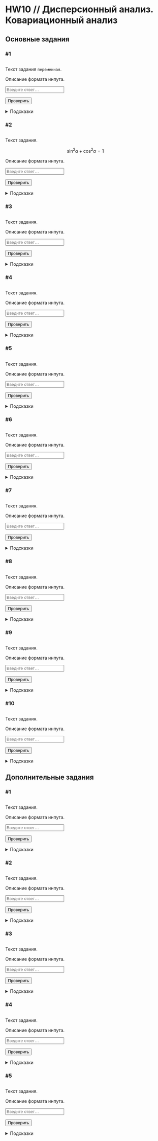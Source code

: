 # HW10 // Дисперсионный анализ. Ковариационный анализ {#hw10 .unnumbered}

```{=html}
<!--
REPLACE ALL hw10 TO hw<n> WITH MATCH CASE
-->
```
## Основные задания {#hw10_main}

### #1

<img id="hw10-1-level" class="level"/>

::: {#hw10-1-task .task}
Текст задания `переменная`.
:::

::: {#hw10-1-autocheck .autocheck}
::: {#hw10-1-ir .input-requirements}
Описание формата инпута.
:::

<input class="autocheck-input" type="text" id="hw10-1" placeholder="Введите ответ…">

<input class="autocheck-button" type="button" value="Проверить" onclick="check('hw10-1')">

::: {#hw10-1-fb .autocheck-feedback}
:::
:::

::: hints-wrapper
<details class="hints" id="hw10-1-hints">

<summary>Подсказки</summary>

<details class="hint">

<summary>Как делать задание?</summary>

</details>

<details class="hint">

<summary>Что надо сделать?</summary>

</details>

<details class="hint">

<summary>Ответ неверный</summary>

</details>

</details>
:::

### #2

<img id="hw10-2-level" class="level"/>

::: {#hw10-2-task .task}
Текст задания.

$$\sin^2{\alpha} + \cos^2{\alpha} = 1$$
:::

::: {#hw10-2-autocheck .autocheck}
::: {#hw10-2-ir .input-requirements}
Описание формата инпута.
:::

<input class="autocheck-input" type="text" id="hw10-2" placeholder="Введите ответ…">

<input class="autocheck-button" type="button" value="Проверить" onclick="check('hw10-2')">

::: {#hw10-2-fb .autocheck-feedback}
:::
:::

::: hints-wrapper
<details class="hints" id="hw10-2-hints">

<summary>Подсказки</summary>

<details class="hint">

<summary>Как делать задание?</summary>

</details>

<details class="hint">

<summary>Что надо сделать?</summary>

</details>

<details class="hint">

<summary>Ответ неверный</summary>

</details>

</details>
:::

### #3

<img id="hw10-3-level" class="level"/>

::: {#hw10-3-task .task}
Текст задания.
:::

::: {#hw10-3-autocheck .autocheck}
::: {#hw10-3-ir .input-requirements}
Описание формата инпута.
:::

<input class="autocheck-input" type="text" id="hw10-3" placeholder="Введите ответ…">

<input class="autocheck-button" type="button" value="Проверить" onclick="check('hw10-3')">

::: {#hw10-3-fb .autocheck-feedback}
:::
:::

::: hints-wrapper
<details class="hints" id="hw10-3-hints">

<summary>Подсказки</summary>

<details class="hint">

<summary>Как делать задание?</summary>

</details>

<details class="hint">

<summary>Что надо сделать?</summary>

</details>

<details class="hint">

<summary>Ответ неверный</summary>

</details>

</details>
:::

### #4

<img id="hw10-4-level" class="level"/>

::: {#hw10-4-task .task}
Текст задания.
:::

::: {#hw10-4-autocheck .autocheck}
::: {#hw10-4-ir .input-requirements}
Описание формата инпута.
:::

<input class="autocheck-input" type="text" id="hw10-4" placeholder="Введите ответ…">

<input class="autocheck-button" type="button" value="Проверить" onclick="check('hw10-4')">

::: {#hw10-4-fb .autocheck-feedback}
:::
:::

::: hints-wrapper
<details class="hints" id="hw10-4-hints">

<summary>Подсказки</summary>

<details class="hint">

<summary>Как делать задание?</summary>

</details>

<details class="hint">

<summary>Что надо сделать?</summary>

</details>

<details class="hint">

<summary>Ответ неверный</summary>

</details>

</details>
:::

### #5

<img id="hw10-5-level" class="level"/>

::: {#hw10-5-task .task}
Текст задания.
:::

::: {#hw10-5-autocheck .autocheck}
::: {#hw10-5-ir .input-requirements}
Описание формата инпута.
:::

<input class="autocheck-input" type="text" id="hw10-5" placeholder="Введите ответ…">

<input class="autocheck-button" type="button" value="Проверить" onclick="check('hw10-5')">

::: {#hw10-5-fb .autocheck-feedback}
:::
:::

::: hints-wrapper
<details class="hints" id="hw10-5-hints">

<summary>Подсказки</summary>

<details class="hint">

<summary>Как делать задание?</summary>

</details>

<details class="hint">

<summary>Что надо сделать?</summary>

</details>

<details class="hint">

<summary>Ответ неверный</summary>

</details>

</details>
:::

### #6

<img id="hw10-6-level" class="level"/>

::: {#hw10-6-task .task}
Текст задания.
:::

::: {#hw10-6-autocheck .autocheck}
::: {#hw10-6-ir .input-requirements}
Описание формата инпута.
:::

<input class="autocheck-input" type="text" id="hw10-6" placeholder="Введите ответ…">

<input class="autocheck-button" type="button" value="Проверить" onclick="check('hw10-6')">

::: {#hw10-6-fb .autocheck-feedback}
:::
:::

::: hints-wrapper
<details class="hints" id="hw10-6-hints">

<summary>Подсказки</summary>

<details class="hint">

<summary>Как делать задание?</summary>

</details>

<details class="hint">

<summary>Что надо сделать?</summary>

</details>

<details class="hint">

<summary>Ответ неверный</summary>

</details>

</details>
:::

### #7

<img id="hw10-7-level" class="level"/>

::: {#hw10-7-task .task}
Текст задания.
:::

::: {#hw10-7-autocheck .autocheck}
::: {#hw10-7-ir .input-requirements}
Описание формата инпута.
:::

<input class="autocheck-input" type="text" id="hw10-7" placeholder="Введите ответ…">

<input class="autocheck-button" type="button" value="Проверить" onclick="check('hw10-7')">

::: {#hw10-7-fb .autocheck-feedback}
:::
:::

::: hints-wrapper
<details class="hints" id="hw10-7-hints">

<summary>Подсказки</summary>

<details class="hint">

<summary>Как делать задание?</summary>

</details>

<details class="hint">

<summary>Что надо сделать?</summary>

</details>

<details class="hint">

<summary>Ответ неверный</summary>

</details>

</details>
:::

### #8

<img id="hw10-8-level" class="level"/>

::: {#hw10-8-task .task}
Текст задания.
:::

::: {#hw10-8-autocheck .autocheck}
::: {#hw10-8-ir .input-requirements}
Описание формата инпута.
:::

<input class="autocheck-input" type="text" id="hw10-8" placeholder="Введите ответ…">

<input class="autocheck-button" type="button" value="Проверить" onclick="check('hw10-8')">

::: {#hw10-8-fb .autocheck-feedback}
:::
:::

::: hints-wrapper
<details class="hints" id="hw10-8-hints">

<summary>Подсказки</summary>

<details class="hint">

<summary>Как делать задание?</summary>

</details>

<details class="hint">

<summary>Что надо сделать?</summary>

</details>

<details class="hint">

<summary>Ответ неверный</summary>

</details>

</details>
:::

### #9

<img id="hw10-9-level" class="level"/>

::: {#hw10-9-task .task}
Текст задания.
:::

::: {#hw10-9-autocheck .autocheck}
::: {#hw10-9-ir .input-requirements}
Описание формата инпута.
:::

<input class="autocheck-input" type="text" id="hw10-9" placeholder="Введите ответ…">

<input class="autocheck-button" type="button" value="Проверить" onclick="check('hw10-9')">

::: {#hw10-9-fb .autocheck-feedback}
:::
:::

::: hints-wrapper
<details class="hints" id="hw10-9-hints">

<summary>Подсказки</summary>

<details class="hint">

<summary>Как делать задание?</summary>

</details>

<details class="hint">

<summary>Что надо сделать?</summary>

</details>

<details class="hint">

<summary>Ответ неверный</summary>

</details>

</details>
:::

### #10

<img id="hw10-10-level" class="level"/>

::: {#hw10-10-task .task}
Текст задания.
:::

::: {#hw10-10-autocheck .autocheck}
::: {#hw10-10-ir .input-requirements}
Описание формата инпута.
:::

<input class="autocheck-input" type="text" id="hw10-10" placeholder="Введите ответ…">

<input class="autocheck-button" type="button" value="Проверить" onclick="check('hw10-10')">

::: {#hw10-10-fb .autocheck-feedback}
:::
:::

::: hints-wrapper
<details class="hints" id="hw10-10-hints">

<summary>Подсказки</summary>

<details class="hint">

<summary>Как делать задание?</summary>

</details>

<details class="hint">

<summary>Что надо сделать?</summary>

</details>

<details class="hint">

<summary>Ответ неверный</summary>

</details>

</details>
:::

## Дополнительные задания {#hw10_add}

### #1

<img id="hw10-11-level" class="level"/>

::: {#hw10-11-task .task}
Текст задания.
:::

::: {#hw10-11-autocheck .autocheck}
::: {#hw10-11-ir .input-requirements}
Описание формата инпута.
:::

<input class="autocheck-input" type="text" id="hw10-11" placeholder="Введите ответ…">

<input class="autocheck-button" type="button" value="Проверить" onclick="check('hw10-11')">

::: {#hw10-11-fb .autocheck-feedback}
:::
:::

::: hints-wrapper
<details class="hints" id="hw10-11-hints">

<summary>Подсказки</summary>

<details class="hint">

<summary>Как делать задание?</summary>

</details>

<details class="hint">

<summary>Что надо сделать?</summary>

</details>

<details class="hint">

<summary>Ответ неверный</summary>

</details>

</details>
:::

### #2

<img id="hw10-12-level" class="level"/>

::: {#hw10-12-task .task}
Текст задания.
:::

::: {#hw10-12-autocheck .autocheck}
::: {#hw10-12-ir .input-requirements}
Описание формата инпута.
:::

<input class="autocheck-input" type="text" id="hw10-12" placeholder="Введите ответ…">

<input class="autocheck-button" type="button" value="Проверить" onclick="check('hw10-12')">

::: {#hw10-12-fb .autocheck-feedback}
:::
:::

::: hints-wrapper
<details class="hints" id="hw10-12-hints">

<summary>Подсказки</summary>

<details class="hint">

<summary>Как делать задание?</summary>

</details>

<details class="hint">

<summary>Что надо сделать?</summary>

</details>

<details class="hint">

<summary>Ответ неверный</summary>

</details>

</details>
:::

### #3

<img id="hw10-13-level" class="level"/>

::: {#hw10-13-task .task}
Текст задания.
:::

::: {#hw10-13-autocheck .autocheck}
::: {#hw10-13-ir .input-requirements}
Описание формата инпута.
:::

<input class="autocheck-input" type="text" id="hw10-13" placeholder="Введите ответ…">

<input class="autocheck-button" type="button" value="Проверить" onclick="check('hw10-13')">

::: {#hw10-13-fb .autocheck-feedback}
:::
:::

::: hints-wrapper
<details class="hints" id="hw10-13-hints">

<summary>Подсказки</summary>

<details class="hint">

<summary>Как делать задание?</summary>

</details>

<details class="hint">

<summary>Что надо сделать?</summary>

</details>

<details class="hint">

<summary>Ответ неверный</summary>

</details>

</details>
:::

### #4

<img id="hw10-14-level" class="level"/>

::: {#hw10-14-task .task}
Текст задания.
:::

::: {#hw10-14-autocheck .autocheck}
::: {#hw10-14-ir .input-requirements}
Описание формата инпута.
:::

<input class="autocheck-input" type="text" id="hw10-14" placeholder="Введите ответ…">

<input class="autocheck-button" type="button" value="Проверить" onclick="check('hw10-14')">

::: {#hw10-14-fb .autocheck-feedback}
:::
:::

::: hints-wrapper
<details class="hints" id="hw10-14-hints">

<summary>Подсказки</summary>

<details class="hint">

<summary>Как делать задание?</summary>

</details>

<details class="hint">

<summary>Что надо сделать?</summary>

</details>

<details class="hint">

<summary>Ответ неверный</summary>

</details>

</details>
:::

### #5

<img id="hw10-15-level" class="level"/>

::: {#hw10-15-task .task}
Текст задания.
:::

::: {#hw10-15-autocheck .autocheck}
::: {#hw10-15-ir .input-requirements}
Описание формата инпута.
:::

<input class="autocheck-input" type="text" id="hw10-15" placeholder="Введите ответ…">

<input class="autocheck-button" type="button" value="Проверить" onclick="check('hw10-15')">

::: {#hw10-15-fb .autocheck-feedback}
:::
:::

::: hints-wrapper
<details class="hints" id="hw10-15-hints">

<summary>Подсказки</summary>

<details class="hint">

<summary>Как делать задание?</summary>

</details>

<details class="hint">

<summary>Что надо сделать?</summary>

</details>

<details class="hint">

<summary>Ответ неверный</summary>

</details>

</details>
:::

```{=html}
<!--- CHANGE hw10 TO hw<n> IN THE LINES BELOW--->
<script type="text/javascript" src="./js/hw10.json"></script>
<script type="text/javascript" src="./js/hw.js"></script>
```
